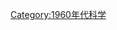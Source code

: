 {{依分類劃分的年份
|m=1
|c=9
|d=6
|y=8
|cat=科學
|sortkey=科學
|in=
| parent = 20世纪各年科学
}}
{{Commonscat|1968 in science}}
[[Category:1960年代科学|Category:1960年代科学]]